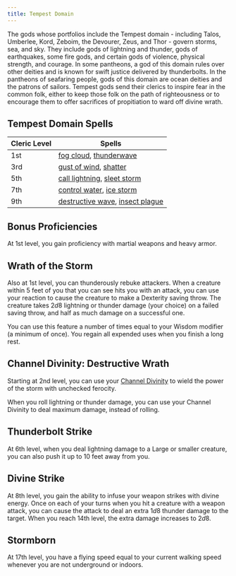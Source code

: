 ```yaml
---
title: Tempest Domain
---
```


The gods whose portfolios include the Tempest domain - including Talos, Umberlee, Kord, Zeboim, the Devourer, Zeus, and Thor - govern storms, sea, and sky. They include gods of lightning and thunder, gods of earthquakes, some fire gods, and certain gods of violence, physical strength, and courage. In some pantheons, a god of this domain rules over other deities and is known for swift justice delivered by thunderbolts. In the pantheons of seafaring people, gods of this domain are ocean deities and the patrons of sailors. Tempest gods send their clerics to inspire fear in the common folk, either to keep those folk on the path of righteousness or to encourage them to offer sacrifices of propitiation to ward off divine wrath.

## Tempest Domain Spells

| Cleric Level | Spells                                                                                                                           |
| ------------ | -------------------------------------------------------------------------------------------------------------------------------- |
| 1st          | [fog cloud](_/kompendium/dnd5/spells?name=fog+cloud), [thunderwave](_/kompendium/dnd5/spells?name=thunderwave)                   |
| 3rd          | [gust of wind](_/kompendium/dnd5/spells?name=gust+of+wind), [shatter](_/kompendium/dnd5/spells?name=shatter)                     |
| 5th          | [call lightning](_/kompendium/dnd5/spells?name=call+lightning), [sleet storm](_/kompendium/dnd5/spells?name=sleet+storm)         |
| 7th          | [control water](_/kompendium/dnd5/spells?name=control+water), [ice storm](_/kompendium/dnd5/spells?name=ice+storm)               |
| 9th          | [destructive wave](_/kompendium/dnd5/spells?name=destructive+wave), [insect plague](_/kompendium/dnd5/spells?name=insect+plague) |

## Bonus Proficiencies

At 1st level, you gain proficiency with martial weapons and heavy armor.

## Wrath of the Storm

Also at 1st level, you can thunderously rebuke attackers. When a creature within 5 feet of you that you can see hits you with an attack, you can use your reaction to cause the creature to make a Dexterity saving throw. The creature takes $2d8$ lightning or thunder damage (your choice) on a failed saving throw, and half as much damage on a successful one.

You can use this feature a number of times equal to your Wisdom modifier (a minimum of once). You regain all expended uses when you finish a long rest.

## Channel Divinity: Destructive Wrath

Starting at 2nd level, you can use your [Channel Divinity](_/kompendium/dnd5/classes/cleric#channel-divinity) to wield the power of the storm with unchecked ferocity.

When you roll lightning or thunder damage, you can use your Channel Divinity to deal maximum damage, instead of rolling.

## Thunderbolt Strike

At 6th level, when you deal lightning damage to a Large or smaller creature, you can also push it up to 10 feet away from you.

## Divine Strike

At 8th level, you gain the ability to infuse your weapon strikes with divine energy. Once on each of your turns when you hit a creature with a weapon attack, you can cause the attack to deal an extra $1d8$ thunder damage to the target. When you reach 14th level, the extra damage increases to $2d8$.

## Stormborn

At 17th level, you have a flying speed equal to your current walking speed whenever you are not underground or indoors.
